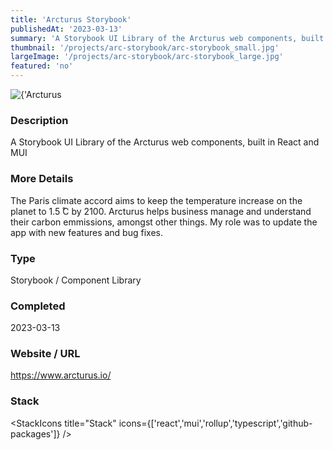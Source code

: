 ```yaml
---
title: 'Arcturus Storybook'
publishedAt: '2023-03-13'
summary: 'A Storybook UI Library of the Arcturus web components, built in React and MUI'
thumbnail: '/projects/arc-storybook/arc-storybook_small.jpg'
largeImage: '/projects/arc-storybook/arc-storybook_large.jpg'
featured: 'no'
---
```


<div className="relative w-full h-[400px] sm:h-[600px] md:h-[760px] lg:h-[920px]">
  <Image
    alt={'Arcturus Storybook'}
    src={'/projects/arc-storybook/arc-storybook.jpg'}
    sizes="(max-width: 640px) 100%, 100%"
    fill={true}
    priority
    style={{
      objectFit: 'contain'
    }}
  />
</div>

### Description

A Storybook UI Library of the Arcturus web components, built in React and MUI

### More Details

The Paris climate accord aims to keep the temperature increase on the planet to 1.5 ̊C by 2100. Arcturus helps business manage and understand their carbon emmissions, amongst other things. My role was to update the app with new features and bug fixes.

### Type

Storybook / Component Library


### Completed
2023-03-13

### Website / URL
https://www.arcturus.io/


### Stack

<StackIcons
  title="Stack"
  icons={['react','mui','rollup','typescript','github-packages']}
  />
